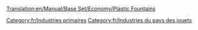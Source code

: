 [[Translation:en/Manual/Base Set/Economy/Plastic Fountains]]

{{fr/Industries|image=PlasticFountains.png
|nom=Fontaine de plastique
|climats=[[fr/Manual/Climat#Pays des jouets|Pays des jouets]]
|accepte=Rien
|produit=[[fr/Manual/Base Set/Economy/Plastique|Plastique]]
|notes=Absent des autres [[fr/Manual/Climat|climats]].
}}

[[Category:fr/Industries primaires]]
[[Category:fr/Industries du pays des jouets]]